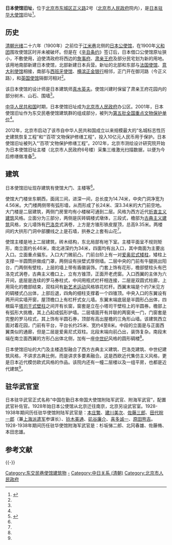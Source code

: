 {{文物保护单位
| 级别 = 全国
| 名称 = 东交民巷使馆建筑群
| 子项 = 日本使馆旧址
| 图片 = Former Japanese embassy in Beijing.jpg
| 编号 = 5-474
| 分类 = 近现代重要史迹及代表性建筑
| 时代 = 近代
| 所在 = [[北京市|北京市]][[东城区_(北京市)|东城区]]
| 登录 = 2001年
| Cat = 北京全国重点文物保护单位
}}

'''日本使馆旧址'''，位于[[北京市|北京市]][[东城区_(北京市)|东城区]][[正义路|正义路]]2号（[[北京市人民政府|北京市人民政府]]院内），是[[日本驻华大使馆|日本驻华大使馆]]旧址<ref name=dhly>{{Cite web|url =  http://www.bjdclib.com/subdb/laneculture/historybuilding/200906/t20090610_1829.html|title =  日本使馆旧址|author =  |date =  |publisher =  2009-06-10|language =  zh|work =  东华流韵|accessdate =  |quote =  |archive-date =  2017-03-03|archive-url =  https://web.archive.org/web/20170303043945/http://www.bjdclib.com/subdb/laneculture/historybuilding/200906/t20090610_1829.html|dead-url =  no}}</ref>。

==历史==
[[清朝|清朝]][[光绪|光绪]]二十六年（1900年）之前位于[[东交民巷|江米巷]]北侧的[[日本公使馆旧址|日本公使馆]]，在1900年[[义和团|义和团]]围攻使馆区时并未被破坏。但是在《[[辛丑条约|辛丑条约]]》签订后，日本借口公使馆原址狭小，不敷使用，迫使清政府将西边的[[詹事府|詹事府]]、[[肃亲王府|肃亲王府]]及部分民宅划为新的用地。该用地南部新建日本使馆，北部新建日本兵营。新址的北部和东部与[[法国使馆旧址|法国使馆]]、[[意大利使馆旧址|意大利使馆]]相接，南部与[[西班牙使馆旧址|西班牙使馆]]、[[横滨正金银行北京支行|横滨正金银行]]相邻，正门开在御河路（今正义路），和[[淳亲王府|英国使馆]]隔御河相对<ref name=dhly/>。

该日本使馆的设计师是日本建筑师[[真水英夫|真水英夫]]。使馆兴建时保留了肃亲王府花园内的部分树木、山石、围墙<ref name=dhly/>。

[[中华人民共和国|中华人民共和国]]时期，日本使馆旧址成为[[北京市人民政府|北京市人民政府]]办公区。2001年，日本使馆旧址作为东交民巷使馆建筑群的组成部分，被列为[[第五批全国重点文物保护单位|第五批全国重点文物保护单位]]<ref name=dhly/>。

2012年，北京市启动了该市自中华人民共和国成立以来规模最大的“名城标志性历史建筑恢复工程”和“‘百项’文物保护修缮工程”，投入10亿元人民币用于保护。日本使馆旧址被列入“‘百项’文物保护修缮工程”。2012年，北京市测绘设计研究院开始为日本使馆旧址主楼（北京市人民政府6号楼）采集三维激光扫描数据，以便为今后修缮做准备<ref>{{Cite web  |url =http://culture.people.com.cn/n/2012/0716/c172318-18525915.html  |title =北京市文保日本使馆旧址修缮 进入扫描数据阶段  |author =  |date =2012-07-16  |publisher =人民网  |language =  |accessdate =  |quote =  |archive-date =2019-01-23  |archive-url =https://web.archive.org/web/20190123124931/http://culture.people.com.cn/n/2012/0716/c172318-18525915.html  |dead-url =no  }}</ref>。

==建筑==
日本使馆旧址现存建筑有使馆大门、主楼等<ref name=dhly/>。

使馆大门楼坐东朝西，面阔三间，进深一间，总长度为14.74米，中央门洞净宽为4.56米。大门楼两侧带有弧形墙，从而形成了长24米、深3.34米的大门前空地。大门楼是二层建筑，两侧门房里均有小楼梯可通到二层。风格为西方近代[[折衷主义建筑|折衷主义建筑]]风格。立面分为三部分，两侧是灰砖碉楼式墩体，三段式，檐部为[[古典主义建筑|古典主义建筑]]风格，女儿墙饰有[[巴洛克建筑|巴洛克]]式涡卷，上方是方锥形铁皮屋顶，总高9.35米。两楼间的大拱形门洞中部腰线之上是石墙，拱券之上套有山花<ref name=dhly/>。

使馆主楼是地上二层建筑，砖木结构，东北局部有地下室。主楼平面呈不规则矩形，南立面约长46米，南北进深约为34米，四面均有出入口，其中南面为主要出入口。立面重点偏东。入口大门微前凸，门前台阶上有一对[[爱奥尼柱式|爱奥尼式矮柱]]，矮柱上支撑一半圆筒拱做成门罩，两侧设有扶壁式厚侧墙。二层中央的门前有牛腿挑出阳台，门两侧有壁柱，上层的墙上带有盾徽装饰。门套上饰有花形，檐部壁柱头有巴洛克式涡卷，古典主义檐口上，立有方锥顶，正面开老虎窗。入口西翼的主体为六开间，底层是连续的罗马券柱式，中间用瓶式栏杆相连接，二层是双圆式柱廊，上用简化的檐部结束，双柱间有[[新艺术运动|新艺术运动]]风格铁花栏杆。西翼末端是个约7米见方的碉楼式凸出体，上部后退，四角的细柱支撑着一个四锥顶。中央入口的东翼设有两开间实墙开窗，屋顶檐口上有栏杆式女儿墙。东翼末端底层是半圆形凸出体，四根扁平[[塔司干柱式|塔司干式壁柱]]之间开有长窗，窗套是立在小塔司干壁柱上的半圆券。檐部上有弧形大挑檐，其上凸起成弧形护墙。二层墙面开有并联的两窗夹一门，门窗套是完整的罗马柱式，其上饰有半圆石券，顶部有高出屋檐的三角形山墙。该建筑西立面对着花园，门前有平台，平台长约25米、宽约4至8米。中段的立面是与正面西翼类似的通廊，但是二层是爱奥尼式双柱。北段末端向前凸出，装饰复杂。南段末端在南立面西翼的方形凸出体北侧，加有一座[[中世纪|中世纪]]风格的圆形碉楼<ref name=dhly/>。

日本使馆旧址的大门及主楼造型融合了西方古典主义建筑、巴洛克建筑、中世纪建筑风格，不讲求古典比例，而是讲求多要素融合。这是西欧近代集仿主义风格，更是日本近代模仿欧式风格的作品。该院内还有一幢二层楼以及一组平房，也都是近代建筑<ref name=dhly/>。

==驻华武官室==
日本驻华武官正式名称“中国在勤日本帝国大使馆附陆军武官、附海军武官”，配置武官补佐官。1928年始日本公使馆从北京迁往南京，北京另设武官室。1928-1938年期间历任驻华使馆附陆军武官是：[[本庄繁|本庄繁]]、[[建川美次|建川美次]]、[[佐藤三郎|佐藤三郎]]、[[田代皖一郎|田代皖一郎]]（兼[[上海派遣军|上海派遣军]]参谋长）、[[铃木美通|铃木美通]]、[[矶谷廉介|矶谷廉介]]、[[喜多诚一|喜多诚一]]、[[原田熊吉|原田熊吉]]。1928-1938年期间历任驻华使馆附海军武官是：杉坂悌二郎、北冈春雄、佐藤脩、本田忠雄。 
== 参考文献 ==
{{Reflist|30em}}

{{-}}
{{北京全国重点文物保护单位}}
{{日本駐外機構}}

[[Category:东交民巷使馆建筑物|Category:东交民巷使馆建筑物]]
[[Category:日本駐外機構|-]]
[[Category:中日关系_(清朝)|Category:中日关系 (清朝)]]
[[Category:北京市人民政府|Category:北京市人民政府]]